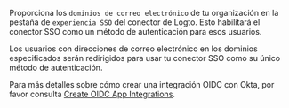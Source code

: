 Proporciona los `dominios de correo electrónico` de tu organización en la pestaña de `experiencia SSO` del conector de Logto. Esto habilitará el conector SSO como un método de autenticación para esos usuarios.

Los usuarios con direcciones de correo electrónico en los dominios especificados serán redirigidos para usar tu conector SSO como su único método de autenticación.

Para más detalles sobre cómo crear una integración OIDC con Okta, por favor consulta [Create OIDC App Integrations](https://help.okta.com/oie/en-us/content/topics/apps/apps_app_integration_wizard_oidc.htm).
